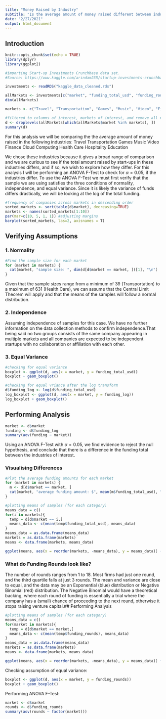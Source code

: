 ---
title: "Money Raised by Industry"
subtitle: "Is the average amount of money raised different between industries?"
date: "2/27/2021"
output: html_document
---
## Introduction
```{r setup, include=FALSE}
knitr::opts_chunk$set(echo = TRUE)
library(dplyr)
library(ggplot2)
```

```{r, echo = T}
#importing Start-up Investments Crunchbase data set.
#Source: https://www.kaggle.com/arindam235/startup-investments-crunchbase

investments <- readRDS("kaggle_data_cleaned.rds")

allMarkets <- investments[c("market", "funding_total_usd", "funding_rounds")]
dim(allMarkets)

markets <- c("Travel", "Transportation", "Games", "Music", "Video", "Finance", "Cloud Computing", "Health Care", "Hospitality", "Education")

#filtered to columns of interest, markets of interest, and remove all null funding amounts
d <- droplevels(allMarkets[which(allMarkets$market %in% markets), ])
summary(d)


```

For this analysis we will be comparing the the average amount of money raised in the following industries:
Travel
Transportation
Games
Music
Video
Finance
Cloud Computing
Health Care
Hospitality
Education


We chose these industries because it gives a broad range of comparison and we are curious to see if the total amount raised by start-ups in these industries differs, and if so, we wish to explore how they differ. 
For this analysis I will be performing an ANOVA F-Test to check for $\alpha = 0.05$, if the industries differ. To use the ANOVA F-Test we must first verify that the sample we are using satisfies the three conditions of normality, independence, and equal variance. Since it is likely the variance of funds differs drastically, we will be looking at the log of the total funding. 

```{r}
#frequency of companies across markets in descending order
sorted_markets <- sort(table(d$market), decreasing=TRUE)
markets <- names(sorted_markets[1:10])
par(mar=c(10, 5, 1, 1)) #adjusting margins
barplot(sorted_markets, las=2, axisnames = T)

```



## Verifying Assumptions
### 1. Normality
```{r, echo = T}
#Find the sample size for each market
for (market in markets) {
  cat(market, "sample size: ", dim(d[d$market == market, ])[1], "\n")
}
```
Given that the sample sizes range from a minimum of 39 (Transportation) to a maximum of 631 (Health Care), we can assume that the Central Limit Theorem will apply and that the means of the samples will follow a normal distribution. 

### 2. Independence
Assuming independence of samples for this case. We have no further information on the data collection methods to confirm independence.That being said no two groups consists of the same company appearing in multiple markets and all companies are expected to be independent startups with no collaboration or affiliation with each other.

### 3. Equal Variance

``` {r, echo = T}
#checking for equal variance
boxplot <- ggplot(d, aes(x = market, y = funding_total_usd))
boxplot + geom_boxplot()

#checking for equal vriance after the log transform
d$funding_log <- log(d$funding_total_usd)
log_boxplot <- ggplot(d, aes(x = market, y = funding_log))
log_boxplot + geom_boxplot()

```

## Performing Analysis

```{r, echo = T}
market <- d$market
funding <- d$funding_log
summary(aov(funding ~ market))
```
Using an ANOVA F-Test with $\alpha = 0.05$, we find evidence to reject the null hypothesis, and conclude that there is a difference in the funding total between the industries of interest.


### Visualising Differences
```{r, echo = T}
#Plot the average funding amounts for each market
for (market in markets) {
  m <- d[d$market == market, ]
  cat(market, "average funding amount: $", mean(m$funding_total_usd), "\n")
}

#plotting means of samples (for each category)
means_data = c()
for(i in markets){
  temp = d[d$market == i,]
  means_data <- c(mean(temp$funding_total_usd), means_data)
}
means_data = as.data.frame(means_data)
markets = as.data.frame(markets)
means <- data.frame(markets, means_data)

ggplot(means, aes(x = reorder(markets, -means_data), y = means_data)) + geom_bar(stat = "identity") + labs(title = "Average Funding Total by Industry", x = "", y = "")
```


### What do Funding Rounds look like?

The number of rounds ranges from 1 to 18. Most firms had just one round, and the third quartile falls at just 3 rounds. The mean and variance are close to equal, and the data may be an Exponential (blue) distribution or Negative Binomial (red) distribution. The Negative Binomial would have a theoretical backing, where each round of funding is essentially a trial where the company has a (small) chance of proceeding to the next round, otherwise it stops raising venture capital.## Performing Analysis

```{r, echo = T}
#plotting means of samples (for each category)
means_data = c()
for(market in markets){
  temp = d[d$market == market,]
  means_data <- c(mean(temp$funding_rounds), means_data)
}
means_data = as.data.frame(means_data)
markets = as.data.frame(markets)
means <- data.frame(markets, means_data)

ggplot(means, aes(x = reorder(markets, -means_data), y = means_data)) + geom_bar(stat = "identity") + labs(title = "Average Number of Rounds by Industry", x = "", y = "")
```

Checking assumption of equal variance: 

```{r, echo = T}
boxplot <- ggplot(d, aes(x = market, y = funding_rounds))
boxplot + geom_boxplot()

```

Performing ANOVA F-Test:
``` {r, echo = T}
market <- d$market
rounds <- d$funding_rounds
summary(aov(rounds ~ factor(market)))

```

